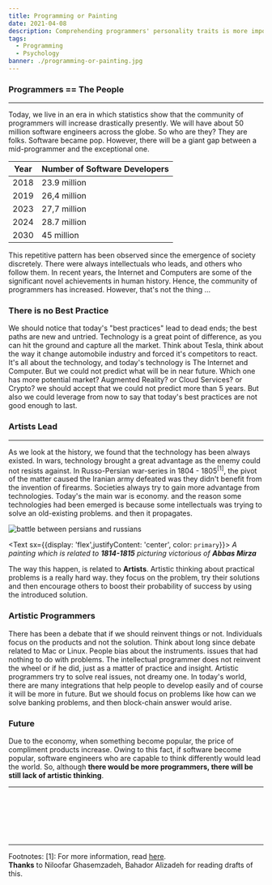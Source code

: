 ```yaml
---
title: Programming or Painting
date: 2021-04-08
description: Comprehending programmers' personality traits is more important in our era. As this community grow gradually, it's not out of favor that deep into what traits will be matter among this community in near future.
tags:
  - Programming
  - Psychology
banner: ./programming-or-painting.jpg
---
```


### Programmers == The People
---

Today, we live in an era in which statistics show that the community of programmers will increase drastically presently.
We will have about 50 million software engineers across the globe. So who are they? They are folks. Software became pop. However,
there will be a giant gap between a mid-programmer and the exceptional one.

| Year   |      Number of Software Developers       |
| ------ | ---------------------------------------- |
| 2018   |   23.9 million                           |
| 2019   |   26,4 million                           |
| 2023   |   27,7 million                           |
| 2024   |   28.7 million                           |
| 2030   |     45 million                           |


This repetitive pattern has been observed since the emergence of society discretely. There were always intellectuals who leads, and
others who follow them. In recent years, the Internet and Computers are some of the significant novel achievements in human history.
Hence, the community of programmers has increased. However, that's not the thing ...

### There is no Best Practice
We should notice that today's "best practices" lead to dead ends;
the best paths are new and untried. Technology is a great point of difference,
as you can hit the ground and capture all the market. Think about Tesla, think about the way it change automobile industry and forced
it's competitors to react. It's all about the technology, and today's technology is The Internet and Computer. But we could not predict
what will be in near future. Which one has more potential market? Augmented Reality? or Cloud Services? or Crypto? we should accept that
we could not predict more than 5 years. But also we could leverage from now to say that today's best practices are not good enough to last.

### Artists Lead
---
As we look at the history, we found that the technology has been always existed. In wars, technology brought a great advantage as the enemy could not resists against.
In Russo-Persian war-series in 1804 - 1805<sup>[1]</sup>, the pivot of the matter caused the Iranian army defeated was they didn't benefit from the invention of firearms.
Societies always try to gain more advantage from technologies. Today's the main war is economy. and the reason some technologies had been emerged is
because some intellectuals was trying to solve an old-existing problems. and then it propagates.


![battle between persians and russians](./Battle_Between_Persians_and_Russians_-_State_Hermitage_Museum.jpeg)

<Text sx={{display: 'flex',justifyContent: 'center', color: `primary`}}><i> A painting which is related to <b>1814-1815</b> picturing victorious of <b>Abbas Mirza</b> </i></Text>

The way this happen, is related to <b>Artists</b>. Artistic thinking about practical problems is a really hard way. they focus on the problem, try their solutions and then
encourage others to boost their probability of success by using the introduced solution.

### Artistic Programmers
There has been a debate that if we should reinvent things or not. Individuals focus on the products and not
the solution. Think about long since debate related to Mac or Linux. People bias about the instruments.
issues that had nothing to do with problems. The intellectual programmer does not reinvent the wheel or if he did, just as a matter of practice and insight.
Artistic programmers try to solve real issues, not dreamy one. In today's world, there are many integrations that help people to develop easily and of course it
will be more in future. But we should focus on problems like how can we solve banking problems, and then block-chain answer would arise.

### Future
Due to the economy, when something become popular, the price of compliment products increase. Owing to this fact, if software become popular, software engineers who
are capable to think differently would lead the world. So, although <b> there would be more programmers, there will be still lack of artistic thinking</b>.

---


  <TwitterButton link="https://shirani.me/programming-or-painting"/>
  <LinkedinButton link="https://shirani.me/programming-or-painting"/>

<br/>
<br/>
<br/>
<br/>
<br/>
<hr/>

<Text> Footnotes:
</Text>
<Text>
[1]: For more information, read <a href="https://en.wikipedia.org/wiki/Russo-Persian_War_(1804%E2%80%931813)" target="_blank">here</a>.
</Text>
<br/>
<Text>
<b>Thanks</b> to Niloofar Ghasemzadeh, Bahador Alizadeh for reading drafts of this.
</Text>